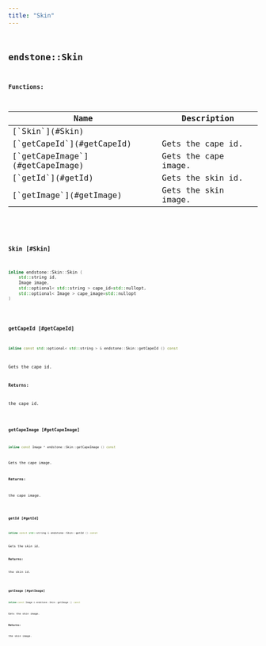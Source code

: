 ```yaml
---
title: "Skin"
---
```


## <code className="doc-symbol doc-symbol-class"/> endstone::Skin

















**Functions:**

<table>
<thead>
   <tr>
      <th>Name</th>
      <th>Description</th>
   </tr>
</thead>
<tbody>
<tr key="classendstone_1_1_skin_1a2ffd851d35963ade4e7d9f379bb641e4">
    <td>[`Skin`](#Skin)</td>
    <td></td>
</tr>
<tr key="classendstone_1_1_skin_1a97566d8b87ee36b861f2a0dc086f768a">
    <td>[`getCapeId`](#getCapeId)</td>
    <td>Gets the cape id.</td>
</tr>
<tr key="classendstone_1_1_skin_1a12cda5900a5d279f30afb27e21e8fd76">
    <td>[`getCapeImage`](#getCapeImage)</td>
    <td>Gets the cape image.</td>
</tr>
<tr key="classendstone_1_1_skin_1a1ee37c6cbb142562db8016e5361f32fb">
    <td>[`getId`](#getId)</td>
    <td>Gets the skin id.</td>
</tr>
<tr key="classendstone_1_1_skin_1a8493d696282383696dbb73d0e8a6175d">
    <td>[`getImage`](#getImage)</td>
    <td>Gets the skin image.</td>
</tr>
</tbody>
</table>

### <code className="doc-symbol doc-symbol-function"/> Skin [#Skin]

```cpp
inline endstone::Skin::Skin (
    std::string id,
    Image image,
    std::optional< std::string > cape_id=std::nullopt,
    std::optional< Image > cape_image=std::nullopt
) 
```
### <code className="doc-symbol doc-symbol-function"/> getCapeId [#getCapeId]

```cpp
inline const std::optional< std::string > & endstone::Skin::getCapeId () const
```

Gets the cape id.





**Returns:**

the cape id. 





        
### <code className="doc-symbol doc-symbol-function"/> getCapeImage [#getCapeImage]

```cpp
inline const Image * endstone::Skin::getCapeImage () const
```

Gets the cape image.





**Returns:**

the cape image. 





        
### <code className="doc-symbol doc-symbol-function"/> getId [#getId]

```cpp
inline const std::string & endstone::Skin::getId () const
```

Gets the skin id.





**Returns:**

the skin id. 





        
### <code className="doc-symbol doc-symbol-function"/> getImage [#getImage]

```cpp
inline const Image & endstone::Skin::getImage () const
```

Gets the skin image.





**Returns:**

the skin image. 





        